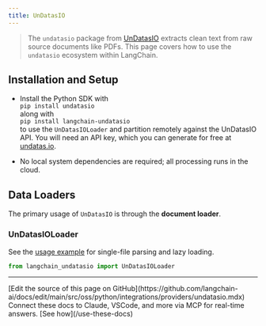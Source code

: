 ```yaml
---
title: UnDatasIO
---
```


> The `undatasio` package from
> [UnDatasIO](https://undatas.io) extracts clean text from raw source documents like
> PDFs.
> This page covers how to use the `undatasio`
> ecosystem within LangChain.

## Installation and Setup

- Install the Python SDK with  
  `pip install undatasio`  
  along with  
  `pip install langchain-undatasio`  
  to use the `UnDatasIOLoader` and partition remotely against the UnDatasIO API.
  You will need an API key, which you can generate for free at  
  [undatas.io](https://undatas.io).

- No local system dependencies are required; all processing runs in the cloud.

## Data Loaders

The primary usage of `UnDatasIO` is through the **document loader**.

### UnDatasIOLoader

See the [usage example](/oss/python/integrations/document_loaders/undatasio) for single-file parsing and lazy loading.

```python
from langchain_undatasio import UnDatasIOLoader
```

---

<Callout icon="pen-to-square" iconType="regular">
    [Edit the source of this page on GitHub](https://github.com/langchain-ai/docs/edit/main/src/oss/python/integrations/providers/undatasio.mdx)
</Callout>
<Tip icon="terminal" iconType="regular">
    Connect these docs to Claude, VSCode, and more via MCP for    real-time answers. [See how](/use-these-docs)
</Tip>
